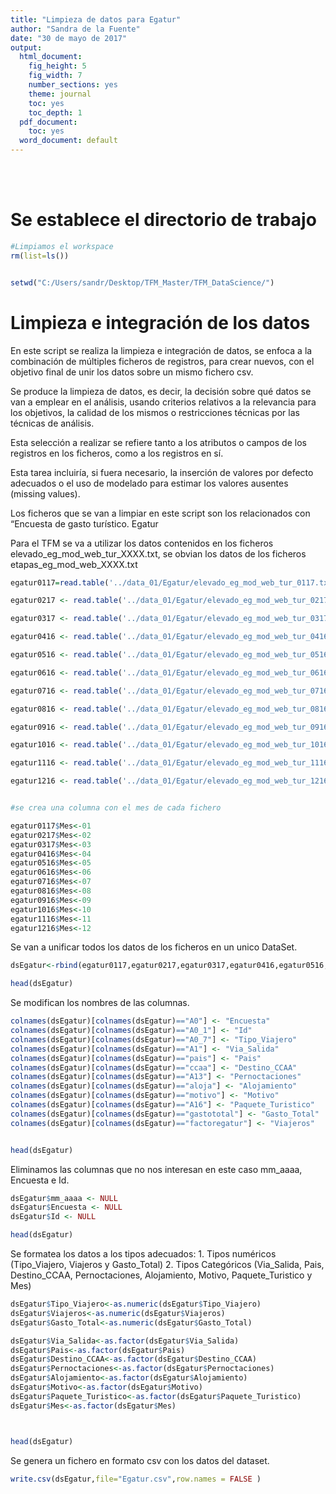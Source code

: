 ```yaml
---
title: "Limpieza de datos para Egatur"
author: "Sandra de la Fuente"
date: "30 de mayo de 2017"
output:
  html_document:
    fig_height: 5
    fig_width: 7
    number_sections: yes
    theme: journal
    toc: yes
    toc_depth: 1
  pdf_document:
    toc: yes
  word_document: default
---
```


<br></br>


# Se establece el directorio de trabajo

```r

#Limpiamos el workspace
rm(list=ls())


setwd("C:/Users/sandr/Desktop/TFM_Master/TFM_DataScience/")

```

# Limpieza e integración de los datos


En este script se realiza la limpieza e integración de datos, se enfoca a la combinación de múltiples ficheros de registros, para crear nuevos, con el objetivo final de unir los datos sobre un mismo fichero csv.

Se produce la limpieza de datos, es decir, la decisión sobre qué datos se van a emplear en el análisis, usando criterios relativos a la relevancia para los objetivos, la calidad de los mismos o restricciones técnicas por las técnicas de análisis. 

Esta selección a realizar se refiere tanto a los atributos o campos de los registros en los ficheros, como a los registros en sí.

Esta tarea incluiría, si fuera necesario, la inserción de valores por defecto adecuados o el uso de modelado para estimar los valores ausentes (missing values). 

Los ficheros que se van a limpiar en este script son los relacionados con “Encuesta de gasto turístico. Egatur

Para el TFM se va a utilizar los datos contenidos en los ficheros elevado_eg_mod_web_tur_XXXX.txt, se obvian los datos de los ficheros etapas_eg_mod_web_XXXX.txt

```r

egatur0117=read.table('../data_01/Egatur/elevado_eg_mod_web_tur_0117.txt', sep = ';', colClasses = "character", header=TRUE, fileEncoding = "latin1")

egatur0217 <- read.table('../data_01/Egatur/elevado_eg_mod_web_tur_0217.txt', sep = ';', colClasses = "character", header=TRUE, fileEncoding = "latin1")

egatur0317 <- read.table('../data_01/Egatur/elevado_eg_mod_web_tur_0317.txt', sep = ';', colClasses = "character", header=TRUE, fileEncoding = "latin1")

egatur0416 <- read.table('../data_01/Egatur/elevado_eg_mod_web_tur_0416.txt', sep = ';', colClasses = "character", header=TRUE, fileEncoding = "latin1")

egatur0516 <- read.table('../data_01/Egatur/elevado_eg_mod_web_tur_0516.txt', sep = ';', colClasses = "character", header=TRUE, fileEncoding = "latin1")

egatur0616 <- read.table('../data_01/Egatur/elevado_eg_mod_web_tur_0616.txt', sep = ';', colClasses = "character", header=TRUE, fileEncoding = "latin1")

egatur0716 <- read.table('../data_01/Egatur/elevado_eg_mod_web_tur_0716.txt', sep = ';', colClasses = "character", header=TRUE, fileEncoding = "latin1")

egatur0816 <- read.table('../data_01/Egatur/elevado_eg_mod_web_tur_0816.txt', sep = ';', colClasses = "character", header=TRUE, fileEncoding = "latin1")

egatur0916 <- read.table('../data_01/Egatur/elevado_eg_mod_web_tur_0916.txt', sep = ';', colClasses = "character", header=TRUE, fileEncoding = "latin1")

egatur1016 <- read.table('../data_01/Egatur/elevado_eg_mod_web_tur_1016.txt', sep = ';', colClasses = "character", header=TRUE, fileEncoding = "latin1")

egatur1116 <- read.table('../data_01/Egatur/elevado_eg_mod_web_tur_1116.txt', sep = ';', colClasses = "character", header=TRUE, fileEncoding = "latin1")

egatur1216 <- read.table('../data_01/Egatur/elevado_eg_mod_web_tur_1216.txt', sep = ';', colClasses = "character", header=TRUE, fileEncoding = "latin1")


#se crea una columna con el mes de cada fichero

egatur0117$Mes<-01
egatur0217$Mes<-02
egatur0317$Mes<-03
egatur0416$Mes<-04
egatur0516$Mes<-05
egatur0616$Mes<-06
egatur0716$Mes<-07
egatur0816$Mes<-08
egatur0916$Mes<-09
egatur1016$Mes<-10
egatur1116$Mes<-11
egatur1216$Mes<-12

```


Se van a unificar todos los datos de los ficheros en un unico DataSet.


```r

dsEgatur<-rbind(egatur0117,egatur0217,egatur0317,egatur0416,egatur0516,egatur0616,egatur0716,egatur0816,egatur0916,egatur1016,egatur1116,egatur1216)

head(dsEgatur)

```




Se modifican los nombres de las columnas.

```r
colnames(dsEgatur)[colnames(dsEgatur)=="A0"] <- "Encuesta"
colnames(dsEgatur)[colnames(dsEgatur)=="A0_1"] <- "Id"
colnames(dsEgatur)[colnames(dsEgatur)=="A0_7"] <- "Tipo_Viajero"
colnames(dsEgatur)[colnames(dsEgatur)=="A1"] <- "Via_Salida"
colnames(dsEgatur)[colnames(dsEgatur)=="pais"] <- "Pais"
colnames(dsEgatur)[colnames(dsEgatur)=="ccaa"] <- "Destino_CCAA"
colnames(dsEgatur)[colnames(dsEgatur)=="A13"] <- "Pernoctaciones"
colnames(dsEgatur)[colnames(dsEgatur)=="aloja"] <- "Alojamiento"
colnames(dsEgatur)[colnames(dsEgatur)=="motivo"] <- "Motivo"
colnames(dsEgatur)[colnames(dsEgatur)=="A16"] <- "Paquete_Turistico"
colnames(dsEgatur)[colnames(dsEgatur)=="gastototal"] <- "Gasto_Total"
colnames(dsEgatur)[colnames(dsEgatur)=="factoregatur"] <- "Viajeros"


head(dsEgatur)

```

Eliminamos las columnas que no nos interesan en este caso mm_aaaa, Encuesta e Id.


```r

dsEgatur$mm_aaaa <- NULL
dsEgatur$Encuesta <- NULL
dsEgatur$Id <- NULL

head(dsEgatur)

```


Se formatea los datos a los tipos adecuados:
  1. Tipos numéricos (Tipo_Viajero, Viajeros y Gasto_Total)
  2. Tipos Categóricos (Via_Salida, Pais, Destino_CCAA, Pernoctaciones, Alojamiento, Motivo, Paquete_Turistico y Mes)


```r

dsEgatur$Tipo_Viajero<-as.numeric(dsEgatur$Tipo_Viajero)
dsEgatur$Viajeros<-as.numeric(dsEgatur$Viajeros)
dsEgatur$Gasto_Total<-as.numeric(dsEgatur$Gasto_Total)

dsEgatur$Via_Salida<-as.factor(dsEgatur$Via_Salida)
dsEgatur$Pais<-as.factor(dsEgatur$Pais)
dsEgatur$Destino_CCAA<-as.factor(dsEgatur$Destino_CCAA)
dsEgatur$Pernoctaciones<-as.factor(dsEgatur$Pernoctaciones)
dsEgatur$Alojamiento<-as.factor(dsEgatur$Alojamiento)
dsEgatur$Motivo<-as.factor(dsEgatur$Motivo)
dsEgatur$Paquete_Turistico<-as.factor(dsEgatur$Paquete_Turistico)
dsEgatur$Mes<-as.factor(dsEgatur$Mes)



head(dsEgatur)

```


Se genera un fichero en formato csv con los datos del dataset.


```r

write.csv(dsEgatur,file="Egatur.csv",row.names = FALSE )


```